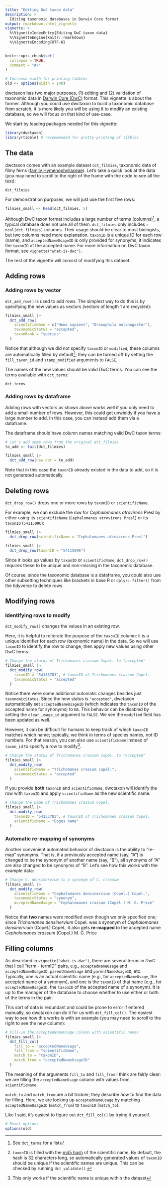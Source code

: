 ```yaml
---
title: "Editing DwC taxon data"
description: >
  Editing taxonomic databases in Darwin Core format
output: rmarkdown::html_vignette
vignette: >
  %\VignetteIndexEntry{Editing DwC taxon data}
  %\VignetteEngine{knitr::rmarkdown}
  %\VignetteEncoding{UTF-8}
---
```


```r
knitr::opts_chunk$set(
  collapse = TRUE,
  comment = "#>"
)

# Increase width for printing tibbles
old <- options(width = 140)
```

dwctaxon has two major purposes, (1) editing and (2) validation of taxonomic data in [Darwin Core (DwC)](https://dwc.tdwg.org/terms/#taxon) format. This vignette is about the former. Although you could use dwctaxon to build a taxonomic database from scratch, it is more likely you will be using it to modify an existing database, so we will focus on that kind of use-case.

We start by loading packages needed for this vignette:

```r
library(dwctaxon)
library(tibble) # recommended for pretty-printing of tibbles
```

## The data

dwctaxon comes with an example dataset `dct_filmies`, taxonomic data of filmy ferns ([family Hymenophyllaceae](https://en.wikipedia.org/wiki/Hymenophyllaceae)). Let's take a quick look at the data (you may need to scroll to the right of the frame with the code to see all the text):

```r
dct_filmies
```

For demonstration purposes, we will just use the first five rows:

```r
filmies_small <- head(dct_filmies, 5)
```

Although DwC taxon format includes a large number of terms (columns)^[See `dct_terms` for a list], a typical database does not use all of them. `dct_filmies` only includes `r ncol(dct_filmies)` columns. Their usage should be clear to most biologists, but two columns need more explanation. `taxonID` is a unique ID for each row (name), and `acceptedNameUsageID` is only provided for synonyms; it indicates the `taxonID` of the accepted name. For more information on DwC taxon format, see `vignette("what-is-dwc")`.

The rest of the vignette will consist of modifying this dataset.

## Adding rows

### Adding rows by vector

`dct_add_row()` is used to add rows. The simplest way to do this is by specifying the new values as vectors (vectors of length 1 are recycled):

```r
filmies_small |>
  dct_add_row(
    scientificName = c("Homo sapiens", "Drosophila melanogaster"),
    taxonomicStatus = "accepted",
    taxonRank = "species"
  )
```

Notice that although we did not specify `taxonID` or `modified`, these columns are automatically filled by default^[`taxonID` is filled with the [md5 hash](https://en.wikipedia.org/wiki/Hash_function) of the scientific name. By default, the hash is 32 characters long, so automatically generated values of `taxonID` should be unique if the scientific names are unique. This can be checked by running `dct_validate()`.]; they can be turned off by setting the `fill_taxon_id` and `stamp_modified` arguments to `FALSE`.

The names of the new values should be valid DwC terms. You can see the terms available with `dct_terms`:

```r
dct_terms
```

### Adding rows by dataframe

Adding rows with vectors as shown above works well if you only need to add a small number of rows. However, this could get unwieldy if you have a large number to add. In this case, you can instead add them via a dataframe.

The dataframe should have column names matching valid DwC taxon terms:

```r
# Let's add some rows from the original dct_filmies
to_add <- tail(dct_filmies)

filmies_small |>
  dct_add_row(new_dat = to_add)
```

Note that in this case the `taxonID` already existed in the data to add, so it is not generated automatically.

## Deleting rows

`dct_drop_row()` drops one or more rows by `taxonID` or `scientificName`.

For example, we can exclude the row for *Cephalomanes atrovirens* Presl by either using its `scientificName` (`Cephalomanes atrovirens Presl`) or its `taxonID` (`54115096`):

```r
filmies_small |>
  dct_drop_row(scientificName = "Cephalomanes atrovirens Presl")

filmies_small |>
  dct_drop_row(taxonID = "54115096")
```

Since it looks up values by `taxonID` or `scientificName`, `dct_drop_row()` requires these to be unique and non-missing in the taxonomic database.

Of course, since the taxonomic database is a dataframe, you could also use other subsetting techniques like brackets in base R or `dplyr::filter()` from the tidyverse to delete rows.

## Modifying rows

### Identifying rows to modify

`dct_modify_row()` changes the values in an existing row.

Here, it is helpful to reiterate the purpose of the `taxonID` column: it is a unique identifier for each row (taxonomic name) in the data. So we will use `taxonID` to identify the row to change, then apply new values using other DwC terms.

```r
# Change the status of Trichomanes crassum Copel. to "accepted"
filmies_small |>
  dct_modify_row(
    taxonID = "54133783", # taxonID of Trichomanes crassum Copel.
    taxonomicStatus = "accepted"
  )
```

Notice there were some additional automatic changes besides just `taxonomicStatus`. Since the new status is `"accepted"`, dwctaxon automatically set `acceptedNameUsageID` (which indicates the `taxonID` of the accepted name for synonyms) to `NA`. This behavior can be disabled by setting the `clear_usage_id` argument to `FALSE`. We see the `modified` field has been updated as well.

However, it can be difficult for humans to keep track of which `taxonID` matches which name; typically, we think in terms of species names, not ID numbers. For that reason, you can also use `scientificName` instead of `taxon_id` to specify a row to modify^[This only works if the scientific name is unique within the dataset].

```r
# Change the status of Trichomanes crassum Copel. to "accepted"
filmies_small |>
  dct_modify_row(
    scientificName = "Trichomanes crassum Copel.",
    taxonomicStatus = "accepted"
  )
```

If you provide **both** `taxonID` and `scientificName`, dwctaxon will identify the row with `taxonID` and apply `scientificName` as the new scientific name:

```r
# Change the name of Trichomanes crassum Copel.
filmies_small |>
  dct_modify_row(
    taxonID = "54133783", # taxonID of Trichomanes crassum Copel.
    scientificName = "Bogus name"
  )
```

### Automatic re-mapping of synonyms

Another convenient automated behavior of dwctaxon is the ability to "re-map" synonyms. That is, if a previously accepted name (say, "A") is changed to be the synonym of another name (say, "B"), all synonyms of "A" are also changed to be synonyms of "B". Let's see how this works with the example data:

```r
# Change C. densinervium to a synonym of C. crassum
filmies_small |>
  dct_modify_row(
    scientificName = "Cephalomanes densinervium (Copel.) Copel.",
    taxonomicStatus = "synonym",
    acceptedNameUsage = "Cephalomanes crassum (Copel.) M. G. Price"
  )
```

Notice that **two** names were modified even though we only specified one; since *Trichomanes densinervium* Copel. was a synonym of *Cephalomanes densinervium* (Copel.) Copel., it also gets **re-mapped** to the accepted name *Cephalomanes crassum* (Copel.) M. G. Price

## Filling columns

As described in `vignette("what-is-dwc")`, there are several terms in DwC that I call "term - termID" pairs, e.g., `acceptedNameUsage` and `acceptedNameUsageID`, `parentNameUsage` and `parentNameUsageID`, etc. Typically, one is an actual scientific name (e.g., for `acceptedNameUsage`, the accepted name of a synonym), and one is the `taxonID` of that name (e.g., for `acceptedNameUsageID`, the `taxonID` of the accepted name of a synonym). It is up to the manager of the database to choose whether to use either or both of the terms in the pair.

This sort of data is redundant and could be prone to error if entered manually, so dwctaxon can do it for us with `dct_fill_col()`. The easiest way to see how this works is with an example (you may need to scroll to the right to see the new column):

```r
# Fill-in the acceptedNameUsage column with scientific names
filmies_small |>
  dct_fill_col(
    fill_to = "acceptedNameUsage",
    fill_from = "scientificName",
    match_to = "taxonID",
    match_from = "acceptedNameUsageID"
  )
```

The meaning of the arguments `fill_to` and `fill_from` I think are fairly clear: we are filling the `acceptedNameUsage` column with values from `scientificName`.

`match_to` and `match_from` are a bit trickier; they describe *how* to find the data for filling. Here, we are looking up `acceptedNameUsage` by matching `acceptedNameUsageID` (`match_from`) to `taxonID` (`match_to`).

Like I said, it's easiest to figure out `dct_fill_col()` by trying it yourself.

```r
# Reset options
options(old)
```
